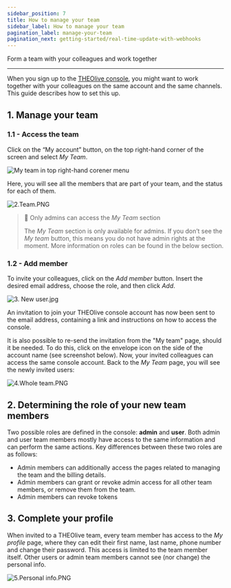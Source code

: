 ```yaml
---
sidebar_position: 7
title: How to manage your team
sidebar_label: How to manage your team
pagination_label: manage-your-team
pagination_next: getting-started/real-time-update-with-webhooks
---
```


Form a team with your colleagues and work together

---

When you sign up to the [THEOlive console](https://console.theo.live/login), you might want to work together with your colleagues on the same account and the same channels. This guide describes how to set this up.

## 1. Manage your team

### 1.1 - Access the team

Click on the “My account” button, on the top right-hand corner of the screen and select _My Team_.

![](../assets/img/22fb225-my-team.PNG "My team in top right-hand corener menu")


Here, you will see all the members that are part of your team, and the status for each of them. 

![](../assets/img/e35aec9-2.Team.PNG "2.Team.PNG")

> 🚧 Only admins can access the _My Team_ section
> 
> The _My Team_ section is only available for admins. If you don’t see the _My team_ button, this means you do not have admin rights at the moment. More information on roles can be found in the below section.

### 1.2 - Add member

To invite your colleagues, click on the _Add member_ button. Insert the desired email address, choose the role, and then click _Add_.


![](../assets/img/fe6b54f-3._New_user.jpg "3. New user.jpg")


An invitation to join your THEOlive console account has now been sent to the email address, containing a link and instructions on how to access the console. 

It is also possible to re-send the invitation from the "My team" page, should it be needed. To do this, click on the envelope icon on the side of the account name (see screenshot below). Now, your invited colleagues can access the same console account. Back to the _My Team_ page, you will see the newly invited users:

![](../assets/img/3030fa6-4.Whole_team.PNG "4.Whole team.PNG")

## 2. Determining the role of your new team members

Two possible roles are defined in the console: **admin** and **user**. Both admin and user team members mostly have access to the same information and can perform the same actions. Key differences between these two roles are as follows:

- Admin members can additionally access the pages related to managing the team and the billing details.  
- Admin members can grant or revoke admin access for all other team members, or remove them from the team. 
- Admin members can revoke tokens

## 3. Complete your profile

When invited to a THEOlive team, every team member has access to the _My profile_ page, where they can edit their first name, last name, phone number and change their password. This access is limited to the team member itself. Other users or admin team members cannot see (nor change) the personal info. 

![](../assets/img/3aad379-5.Personal_info.PNG "5.Personal info.PNG")